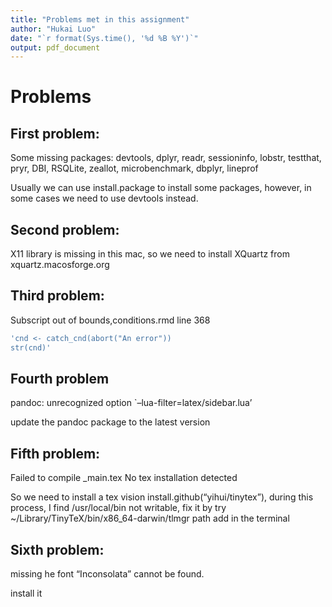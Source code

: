 ```yaml
---
title: "Problems met in this assignment"
author: "Hukai Luo"
date: "`r format(Sys.time(), '%d %B %Y')`"
output: pdf_document
---
```

# Problems
## First problem:

Some missing packages: devtools, dplyr, readr, sessioninfo, lobstr, testthat, pryr, DBI, RSQLite, zeallot, microbenchmark, dbplyr, lineprof

Usually we can use install.package to install some packages, however, in some cases we need to use devtools instead.


## Second problem:

X11 library is missing in this mac, so we need to install XQuartz from xquartz.macosforge.org


## Third problem:

Subscript out of bounds,conditions.rmd line 368
```r
'cnd <- catch_cnd(abort("An error"))
str(cnd)'
```


## Fourth problem

pandoc: unrecognized option `--lua-filter=latex/sidebar.lua'

update the pandoc package to the latest version


## Fifth problem:

Failed to compile _main.tex No tex installation detected

So we need to install a tex vision install.github("yihui/tinytex"), during this process, I find /usr/local/bin not writable, fix it by try ~/Library/TinyTeX/bin/x86_64-darwin/tlmgr path add in the terminal


## Sixth problem:

missing he font "Inconsolata" cannot be found.

install it
